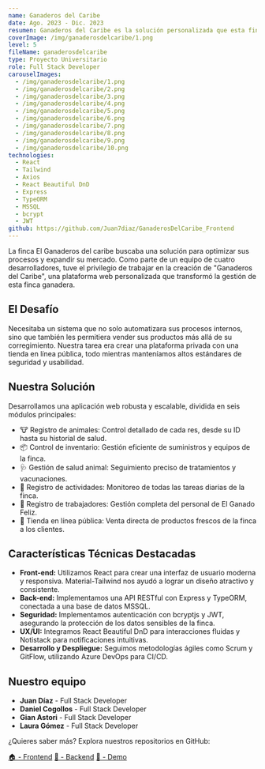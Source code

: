 ```yaml
---
name: Ganaderos del Caribe
date: Ago. 2023 - Dic. 2023
resumen: Ganaderos del Caribe es la solución personalizada que esta finca necesitaba para gestionar su inventario y ventas de ganado. 🐄
coverImage: /img/ganaderosdelcaribe/1.png
level: 5
fileName: ganaderosdelcaribe
type: Proyecto Universitario
role: Full Stack Developer
carouselImages:
  - /img/ganaderosdelcaribe/1.png
  - /img/ganaderosdelcaribe/2.png
  - /img/ganaderosdelcaribe/3.png
  - /img/ganaderosdelcaribe/4.png
  - /img/ganaderosdelcaribe/5.png
  - /img/ganaderosdelcaribe/6.png
  - /img/ganaderosdelcaribe/7.png
  - /img/ganaderosdelcaribe/8.png
  - /img/ganaderosdelcaribe/9.png
  - /img/ganaderosdelcaribe/10.png
technologies:
  - React
  - Tailwind
  - Axios
  - React Beautiful DnD
  - Express
  - TypeORM
  - MSSQL
  - bcrypt
  - JWT
github: https://github.com/Juan7diaz/GanaderosDelCaribe_Frontend
---
```


La finca El Ganaderos del caribe buscaba una solución para optimizar sus procesos y expandir su mercado. Como parte de un equipo de cuatro desarrolladores, tuve el privilegio de trabajar en la creación de "Ganaderos del Caribe", una plataforma web personalizada que transformó la gestión de esta finca ganadera.

## El Desafío

Necesitaba un sistema que no solo automatizara sus procesos internos, sino que también les permitiera vender sus productos más allá de su corregimiento. Nuestra tarea era crear una plataforma privada con una tienda en línea pública, todo mientras manteníamos altos estándares de seguridad y usabilidad.

## Nuestra Solución
Desarrollamos una aplicación web robusta y escalable, dividida en seis módulos principales:  

- 🐮 Registro de animales: Control detallado de cada res, desde su ID hasta su historial de salud.
- 📦 Control de inventario: Gestión eficiente de suministros y equipos de la finca.
- 🩺 Gestión de salud animal: Seguimiento preciso de tratamientos y vacunaciones.
- 📝 Registro de actividades: Monitoreo de todas las tareas diarias de la finca.
- 👥 Registro de trabajadores: Gestión completa del personal de El Ganado Feliz.
- 🛒 Tienda en línea pública: Venta directa de productos frescos de la finca a los clientes.

## Características Técnicas Destacadas

- **Front-end:** Utilizamos React para crear una interfaz de usuario moderna y responsiva. Material-Tailwind nos ayudó a lograr un diseño atractivo y consistente.
- **Back-end:** Implementamos una API RESTful con Express y TypeORM, conectada a una base de datos MSSQL.
- **Seguridad:** Implementamos autenticación con bcryptjs y JWT, asegurando la protección de los datos sensibles de la finca.
- **UX/UI:** Integramos React Beautiful DnD para interacciones fluidas y Notistack para notificaciones intuitivas.
- **Desarrollo y Despliegue:** Seguimos metodologías ágiles como Scrum y GitFlow, utilizando Azure DevOps para CI/CD.


## Nuestro equipo
- **Juan Díaz** - Full Stack Developer
- **Daniel Cogollos** - Full Stack Developer
- **Gian Astori** - Full Stack Developer
- **Laura Gómez** - Full Stack Developer

¿Quieres saber más? Explora nuestros repositorios en GitHub:

[🏠 - Frontend](https://github.com/Juan7diaz/GanaderosDelCaribe_Frontend)
[🎒 - Backend](https://github.com/Juan7diaz/GanaderosDelCaribe_Backend)
[🚀 - Demo](https://gray-river-056d6ca0f.4.azurestaticapps.net/)
